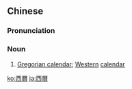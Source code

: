 ==Chinese==
{{zh-forms|s=西历}}

===Pronunciation===
{{zh-pron
|m=xīlì
|c=sai1 lik6
|mn=qz:se-lia̍k/tw,xm,zz:se-le̍k
|cat=n
}}

===Noun===
{{zh-noun}}

# {{lb|zh|old}} [[Gregorian calendar]]; [[Western]] [[calendar]]

[[ko:西曆]]
[[ja:西曆]]